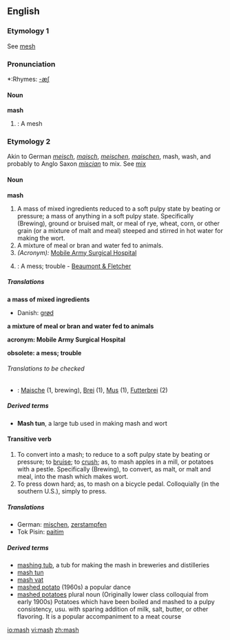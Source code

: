 ==English==

===Etymology 1===
See [[mesh]]

===Pronunciation===
*:Rhymes: [[Rhymes:English:-æʃ|-æʃ]]

====Noun====
'''mash'''

#{{obsolete}}: A mesh

===Etymology 2===
Akin to German ''[[meisch]]'', ''[[maisch]]'', ''[[meischen]]'', ''[[maischen]]'', mash, wash, and probably to Anglo Saxon ''[[miscian]]'' to mix. See [[mix]]

====Noun====
'''mash'''

# A mass of mixed ingredients reduced to a soft pulpy state by beating or pressure; a mass of anything in a soft pulpy state. Specifically (Brewing), ground or bruised malt, or meal of rye, wheat, corn, or other grain (or a mixture of malt and meal) steeped and stirred in hot water for making the wort.
#A mixture of meal or bran and water fed to animals.
#''(Acronym):'' [[Mobile Army Surgical Hospital]]
#{{obsolete}}: A mess; trouble - [[Beaumont & Fletcher]]

=====Translations=====
''' a mass of mixed ingredients'''
{{top}}
*Danish: [[grød]]
{{bottom}}

'''a mixture of meal or bran and water fed to animals'''
{{top}}
{{bottom}}

'''acronym: Mobile Army Surgical Hospital'''
{{top}}
{{bottom}}

'''obsolete: a mess; trouble'''
{{top}}
{{bottom}}

======Translations to be checked======
{{checktrans}}
*{{ttbc|German}}: [[Maische]] {{f}} (1, brewing), [[Brei]] {{m}} (1), [[Mus]] {{n}} (1), [[Futterbrei]] {{m}} (2)

=====Derived terms=====
*'''Mash tun''', a large tub used in making mash and wort

====Transitive verb====
{{en-verb|mash|es}}

#To convert into a mash; to reduce to a soft pulpy state by beating or pressure; to [[bruise]]; to [[crush]]; as, to mash apples in a mill, or potatoes with a pestle. Specifically (Brewing), to convert, as malt, or malt and meal, into the mash which makes wort.
#To press down hard; as, to mash on a bicycle pedal.  Colloquially (in the southern U.S.), simply to press.

=====Translations=====
*German: [[mischen]], [[zerstampfen]]
*Tok Pisin: [[paitim]]

=====Derived terms=====
* [[mashing tub]], a tub for making the mash in breweries and distilleries
* [[mash tun]]
* [[mash vat]]
* [[mashed potato]] (1960s) a popular dance
* [[mashed potatoes]] plural noun (Originally lower class colloquial from early 1900s) Potatoes which have been boiled and mashed to a pulpy consistency, usu. with sparing addition of milk, salt, butter, or other flavoring. It is a popular accompaniment to a meat course

[[io:mash]]
[[vi:mash]]
[[zh:mash]]
